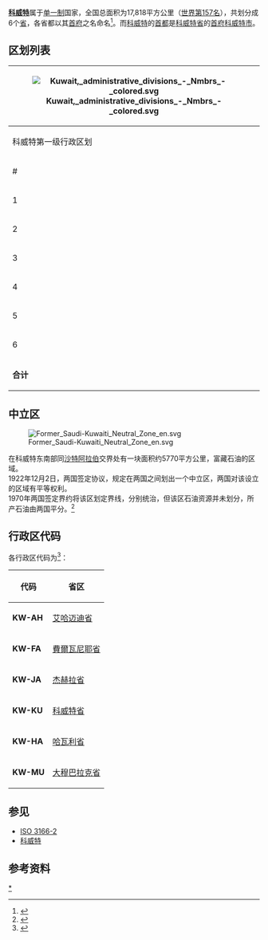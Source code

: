 {{Link style|time=2015-12-12T03:12:32+00:00}}
'''[[科威特|科威特]]'''属于[[单一制|单一制]]国家，全国总面积为17,818平方公里（[[国家面积列表|世界第157名]]），共划分成6个[[省|省]]，各省都以其[[首府|首府]]之名命名<ref>{{Cite web|url=https://www.cia.gov/library/publications/the-world-factbook/geos/ku.html |title=Kuwait-The world factbook |accessdate=2014-07-07 |author= |last= |first= |authorlink= |coauthors= |date= |year= |month= |format= |work= |publisher=[[中央情报局|中央情报局]] |pages= |language=en |doi= |archiveurl=https://web.archive.org/web/20140702040108/https://www.cia.gov/library/publications/the-world-factbook/geos/ku.html |archivedate=2014-07-02 |quote=Kuwait：6 governorates (muhafazat, singular - muhafazah); Al Ahmadi, Al 'Asimah, Al Farwaniyah, Al Jahra', Hawalli, Mubarak al Kabir. |deadurl=yes }} </ref>。而[[科威特|科威特]]的[[首都|首都]]是[[科威特省|科威特省]]的[[首府|首府]][[科威特市|科威特市]]。

== 区划列表 ==

{| class="wikitable sortable" border="1"
|-
!colspan="10"|[[File:Kuwait,_administrative_divisions_-_Nmbrs_-_colored.svg|thumb]]
|-
!colspan="10"|科威特第一级行政区划
|-
!#
!区名
!英文
!阿拉伯语
!首府
!英文
!阿拉伯语
!面积<br><small>(平方公里)</small>
!人口<br><small>(2011年)</small><ref>{{Cite web|url=http://www.csb.gov.kw/Socan_Statistic_EN.aspx?ID=6 |title=Population Statistics:General Population Census |accessdate=2014-07-14 |author= |last= |first= |authorlink= |coauthors= |date= |year= |month= |format= |work= |publisher='''State of Kuwait central statistical bureau''' |pages= |language=en |doi= |archiveurl=https://web.archive.org/web/20140701191201/http://csb.gov.kw/Socan_Statistic_EN.aspx?ID=6 |archivedate=2014-07-01 |quote= |deadurl=yes }} </ref>
!人口<br><small>(2013年)</small><ref>{{Cite web|url=http://stat.paci.gov.kw/englishreports/ |title=The Public Authority for Civil Information Statistical Reports |accessdate=2014-06-27 |author= |last= |first= |authorlink= |coauthors= |date= |year= |month= |format= |work= |publisher= |pages= |language=en |doi= |archiveurl=https://web.archive.org/web/20140313222900/http://stat.paci.gov.kw/englishreports/ |archivedate=2014-03-13 |quote= |deadurl=yes }} </ref>
|-
| 1  
| [[杰赫拉省|杰赫拉省]] 
| [[:en:Al_Jahra_Governorate|Al Jahra Governorate]]  
| '''محافظة الجهراء'''
|  [[杰赫拉|杰赫拉]] 
|  [[:en:Al_Jahra|Al Jahra]] 
|'''الجهراء '''
| 12,750 
| 400,975
| 484,502
|-
| 2  
| [[科威特省|科威特省]]    
|  [[:en:Al_Asimah_Governorate_(Kuwait)|Al Asimah Governorate]]  
| '''محافظة العاصمة'''
|   [[科威特市|科威特市]]<br><small>('''首都''')</small> 
|  [[:en:Kuwait_City|Kuwait City]]  
|  ''' مدينة الكويت'''
| 175 
| 326,513
| 528,094
|-
| 3  
| [[費爾瓦尼耶省|費爾瓦尼耶省]]  
| [[:en:Al_Farwaniyah_Governorate|Al Farwaniyah Governorate]]   
|''' محافظة الفروانية'''
|  [[費爾瓦尼耶|費爾瓦尼耶]]  
| [[:en:Al_Farwaniyah|Al Farwaniyah]] 
|''' الفروانية'''
| 204  
| 818,571
| 1,056,298
|-
| 4  
| [[哈瓦利省|哈瓦利省]]  
| [[:en:Hawalli_Governorate|Hawalli Governorate]] 
| '''محافظة حولي'''
|  [[哈瓦利|哈瓦利]]  
| [[:en:Hawalli_District|Hawalli District]]
|''' حولي'''
| 85 
| 672,910
|874,812
|-
| 5  
| [[大穆巴拉克省|大穆巴拉克省]]  
| [[:en:Mubarak_Al-Kabeer_Governorate|Mubarak Al-Kabeer Governorate]]
|''' محافظة مبارك الكبير'''
| [[大穆巴拉克|大穆巴拉克]]  
| [[:en:Mubarak_Al-Kabeer,_Kuwait|Mubarak Al-Kabeer]]  
|'''  مبارك الكبير'''
| 104 
| 258,813
| 229,301
|-
| 6  
| [[艾哈迈迪省|艾哈迈迪省]] 
| [[:en:Al_Ahmadi_Governorate|Al Ahmadi Governorate]]
|''' محافظة الأحمدي'''
|   [[艾哈迈迪|艾哈迈迪]]  
| [[:en:Al_Ahmadi,_Kuwait|Al Ahmadi]]  
|''' الأحمدي'''
| 5,120 
|588,068
|787,037
|-
| '''合计''' 
| '''[[科威特国|科威特国]]''' 
| '''[[:en:State_of_Kuwait|State of Kuwait]] '''
| '''دولة الكويت '''   
|
|
|
| '''17,818''' 
| '''3,065,850'''<br/><small>（不含海外公民）</small>
|'''3,965,144'''<br/><small>（含海外公民5100人）</small>
|}

== 中立区 ==

{{主|沙特–科威特中立区}}

[[File:Former_Saudi-Kuwaiti_Neutral_Zone_en.svg|thumb]]

在科威特东南部同[[沙特阿拉伯|沙特阿拉伯]]交界处有一块面积约5770平方公里，富藏石油的区域。
<br>1922年12月2日，两国签定协议，规定在两国之间划出一个中立区，两国对该设立的区域有平等权利。
<br>1970年两国签定界约将该区划定界线，分别统治，但该区石油资源并未划分，所产石油由两国平分。<ref>{{Cite web|url=http://www.mofa.gov.tw/CountryInfo.aspx?CASN=7F220D7E656BE749&n=A985E71D2A3FA4B6&sms=26470E539B6FA395&s=CE8524192720696F |title=科威特-國家相關資訊 |accessdate=2014-07-07 |author= |last= |first= |authorlink= |coauthors= |date= |year= |month= |format= |work=[[亞西及非洲司|亞西及非洲司]] |publisher=[[中华民国外交部|中华民国外交部]] |pages= |language=zh-hant |doi= |archiveurl=https://web.archive.org/web/20140707042410/http://www.mofa.gov.tw/Error.htm?aspxerrorpath=%2FCountryInfo.aspx |archivedate=2014-07-07 |quote=西南部有中立區（Neutral Zone），面積約5,700平方公里，係與沙烏地阿拉伯共同管理，石油財富亦由兩國均分。 |deadurl=yes }} </ref>


==行政区代码==

{{参见|ISO 3166-2:KW}}

各行政区代码为<ref>{{Cite web |url=http://www.iso.org/iso/iso_catalogue/catalogue_tc/catalogue_detail.htm?csnumber=39718 |title=ISO 3166-2:2007 |accessdate=2014-07-14 |author= |last= |first= |authorlink= |coauthors= |date= |year= |month= |format= |work= |publisher='''ISO''' |pages= |language=en |doi= |archiveurl=https://web.archive.org/web/20130628153130/http://www.iso.org/iso/iso_catalogue/catalogue_tc/catalogue_detail.htm?csnumber=39718 |archivedate=2013-06-28 |quote= |dead-url=no }}</ref>：
{| class="wikitable sortable"
|-
! 代码
! 省区
|-
| '''KW-AH'''
| [[艾哈迈迪省|艾哈迈迪省]] 
|-
| '''KW-FA'''
| [[費爾瓦尼耶省|費爾瓦尼耶省]] 
|-
| '''KW-JA'''
| [[杰赫拉省|杰赫拉省]] 
|-
| '''KW-KU'''
| [[科威特省|科威特省]]
|-
| '''KW-HA'''
|  [[哈瓦利省|哈瓦利省]]  
|-
| '''KW-MU'''
| [[大穆巴拉克省|大穆巴拉克省]]  
|}

== 参见 ==

*[[ISO_3166-2|ISO 3166-2]]
*[[科威特|科威特]]

== 参考资料 ==
{{reflist}}

{{科威特行政區劃}}
{{科威特主题}}
{{亚洲题目|行政区划}}

[[Category:科威特行政区划|*]]